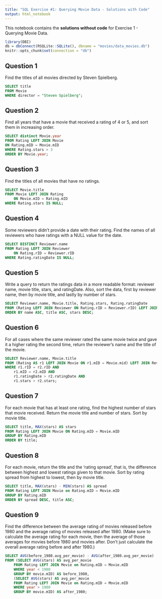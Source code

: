 ```yaml
---
title: "SQL Exercise #1: Querying Movie Data - Solutions with Code"
output: html_notebook
---
```


This notebook contains the **solutions without code** for Exercise 1 - Querying Movie Data.

```r
library(DBI)
db = dbConnect(RSQLite::SQLite(), dbname = "movies/data_movies.db")
knitr::opts_chunk$set(connection = "db")
```

## Question 1

Find the titles of all movies directed by Steven Spielberg.

```sql
SELECT title
FROM Movie
WHERE director = "Steven Spielberg";
```


## Question 2

Find all years that have a movie that received a rating of 4 or 5, and sort them in increasing order.

```sql
SELECT distinct Movie.year 
FROM Rating LEFT JOIN Movie
ON Rating.mID = Movie.mID
WHERE Rating.stars > 3
ORDER BY Movie.year;
```

## Question 3

Find the titles of all movies that have no ratings.

```sql
SELECT Movie.title
FROM Movie LEFT JOIN Rating
	ON Movie.mID = Rating.mID
WHERE Rating.stars IS NULL;
```

## Question 4

Some reviewers didn't provide a date with their rating. Find the names of all reviewers who have ratings with a NULL value for the date.

```sql
SELECT DISTINCT Reviewer.name 
FROM Rating LEFT JOIN Reviewer
	ON Rating.rID = Reviewer.rID
WHERE Rating.ratingDate IS NULL;
```

## Question 5

Write a query to return the ratings data in a more readable format: reviewer name, movie title, stars, and ratingDate. Also, sort the data, first by reviewer name, then by movie title, and lastly by number of stars.

```sql
SELECT Reviewer.name, Movie.title, Rating.stars, Rating.ratingDate
FROM (Rating LEFT JOIN Reviewer ON Rating.rID = Reviewer.rID) LEFT JOIN Movie ON Rating.mID = Movie.mID
ORDER BY name ASC, title ASC, stars DESC;
```

## Question 6

For all cases where the same reviewer rated the same movie twice and gave it a higher rating the second time, return the reviewer's name and the title of the movie.

```sql
SELECT Reviewer.name, Movie.title
FROM (Rating AS r1 LEFT JOIN Movie ON r1.mID = Movie.mid) LEFT JOIN Reviewer ON r1.rID = Reviewer.rID, Rating AS r2
WHERE r1.rID = r2.rID AND 
	r1.mID = r2.mID AND
	r1.ratingDate > r2.ratingDate AND
	r1.stars > r2.stars;
```

## Question 7

For each movie that has at least one rating, find the highest number of stars that movie received. Return the movie title and number of stars. Sort by movie title.

```sql
SELECT title, MAX(stars) AS stars
FROM Rating LEFT JOIN Movie ON Rating.mID = Movie.mID
GROUP BY Rating.mID
ORDER BY title;
```

## Question 8

For each movie, return the title and the 'rating spread', that is, the difference between highest and lowest ratings given to that movie. Sort by rating spread from highest to lowest, then by movie title.

```sql
SELECT title, MAX(stars) - MIN(stars) AS spread
FROM Rating LEFT JOIN Movie on Rating.mID = Movie.mID
GROUP BY Rating.mID
ORDER BY spread DESC, title ASC;
```

## Question 9

Find the difference between the average rating of movies released before 1980 and the average rating of movies released after 1980. (Make sure to calculate the average rating for  each movie, then the average of those averages for movies before 1980 and movies after. Don't just calculate the overall average rating before and after 1980.)

```sql
SELECT AVG(before_1980.avg_per_movie) - AVG(after_1980.avg_per_movie)
FROM (SELECT AVG(stars) AS avg_per_movie
	FROM Rating LEFT JOIN Movie on Rating.mID = Movie.mID
	WHERE year < 1980
	GROUP BY movie.mID) AS before_1980,
	(SELECT AVG(stars) AS avg_per_movie
	FROM Rating LEFT JOIN Movie on Rating.mID = Movie.mID
	WHERE year > 1980
	GROUP BY movie.mID) AS after_1980;
```
